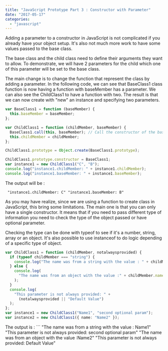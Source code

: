 ```yaml
---
title: "JavaScript Prototype Part 3 : Constructor with Parameter"
date: "2017-05-17"
categories:
  - "javascript"
---
```


Adding a parameter to a constructor in JavaScript is not complicated if you already have your object setup. It's also not much more work to have some values passed to the base class.

The base class and the child class need to define their arguments they want to allow. To demonstrate, we will have 2 parameters for the child which one of this parameter will be set to the base class.

The main change is to change the function that represent the class by adding a parameter. In the following code, we can see that BaseClass1 class function is now having a function with baseMember has a parameter. We can also see the ChildClass1 to have a function with two. The result is that we can now create with "new" an instance and specifying two parameters.

```typescript
var BaseClass1 = function (baseMember) {
  this.baseMember = baseMember;
};

var ChildClass1 = function (childMember, baseMember) {
  BaseClass1.call(this, baseMember); // Call the constructor of the base class
  this.childMember = childMember;
};

ChildClass1.prototype = Object.create(BaseClass1.prototype);

ChildClass1.prototype.constructor = BaseClass1;
var instance1 = new ChildClass1("C", "B");
console.log("instance1.childMember: " + instance1.childMember);
console.log("instance1.baseMember: " + instance1.baseMember);
```

The output will be :

```
 "instance1.childMember: C" "instance1.baseMember: B"
```

As you may have realize, since we are using a function to create class in JavaScript, this bring some limitations. The main one is that you can only have a single constructor. It means that if you need to pass different type of information you need to check the type of the object passed or have optional parameter.

Checking the type can be done with typeof to see if it's a number, string, array or an object. It's also possible to use instanceof to do logic depending of a specific type of object.

```typescript
var ChildClass1 = function (childMember, notalwaysprovided) {
  if (typeof childMember === "string") {
    console.log("The name was from a string with the value : " + childMember);
  } else {
    console.log(
      "The name was from an object with the value :" + childMember.name
    );
  }
  console.log(
    "This parameter is not always provided: " +
      (notalwaysprovided || "Default Value")
  );
};
var instance1 = new ChildClass1("Name1", "second optional param");
var instance2 = new ChildClass1({ name: "Name2" });
```

The output is : ```
"The name was from a string with the value : Name1" "This parameter is not always provided: second optional param" "The name was from an object with the value :Name2" "This parameter is not always provided: Default Value"

```

```
